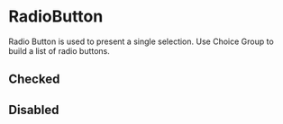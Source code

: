 

<Meta title="Forms/RadioButton" component={RadioButton} />

# RadioButton

Radio Button is used to present a single selection. Use Choice Group to build a list of radio buttons.

<Canvas>
    <Story story={stories.Default} name="Default" />
</Canvas>

<ArgsTable story="Default" />

## Checked

<Canvas>
    <Story story={stories.Checked} />
</Canvas>

## Disabled

<Canvas>
    <Story story={stories.Disabled} />
</Canvas>
